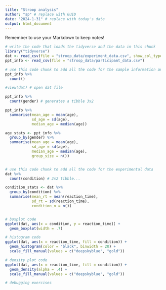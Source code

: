 ```yaml
---
title: "Stroop analysis"
author: "sp" # replace with GUID
date: "2024-1-31" # replace with today's date
output: html_document
---
```


Remember to use your Markdown to keep notes!

```r
# write the code that loads the tidyverse and the data in this chunk
library("tidyverse")
dat <- read_csv(file = "stroop_data/experiment_data.csv", show_col_types = F)
ppt_info <- read_csv(file = "stroop_data/participant_data.csv")
```


```r
# use this code chunk to add all the code for the sample information and use comments of your own to make a note of what each bit of code is doing
ppt_info %>%
  count()

#view(dat) # open dat file 

ppt_info %>%
  count(gender) # generates a tibble 3x2

ppt_info %>%
  summarise(mean_age = mean(age),
            sd_age = sd(age),
            median_age = median(age))

age_stats <- ppt_info %>%
  group_by(gender) %>%
  summarise(mean_age = mean(age),
            sd_age = sd(age),
            median_age = median(age),
            group_size = n())



```

```r
# use this code chunk to add all the code for the experimental data
dat %>%
  count(condition) # 2x2 tibble...

condition_stats <- dat %>%
  group_by(condition) %>%
  summarise(mean_rt = mean(reaction_time),
            sd_rt = sd(reaction_time),
            condition_n = n())



```


```r
# boxplot code
ggplot(dat, aes(x = condition, y = reaction_time)) +
  geom_boxplot(width = .7)

```


```r
# histogram code
ggplot(dat, aes(x = reaction_time, fill = condition)) +
  geom_histogram(color = "black", binwidth = 20) +
  scale_fill_manual(values = c("deepskyblue", "gold"))
```


```r
# density plot code
ggplot(dat, aes(x = reaction_time, fill = condition)) +
  geom_density(alpha = .4) +
  scale_fill_manual(values = c("deepskyblue", "gold"))
```

```r
# debugging exercises

```

